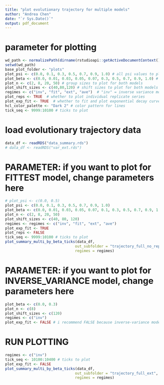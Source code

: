 ```yaml
---
title: "plot evolutionary trajectory for multiple models"
author: "Andrea Chen"
date: "`r Sys.Date()`"
output: pdf_document
---
```


# parameter for plotting
```r
wd_path <- normalizePath(dirname(rstudioapi::getActiveDocumentContext()$path))
setwd(wd_path)
base_plot_folder <- "plots"
plot_psi <- c(0.0, 0.1, 0.3, 0.5, 0.7, 0.9, 1.0) # all psi values to plot for fittest model
plot_beta <- c(0.0, 0.01, 0.03, 0.05, 0.07, 0.3, 0.5, 0.7, 0.9, 1.0) # all beta values to plot for inverse-variance model
plot_n <- c(2, 8, 20, 50) # group sizes to plot for both models
plot_shift_sizes <- c(40,80,120) # shift sizes to plot for both models
regimes <- c("inv", "fit", "ext", "ave")  # "inv" = inverse variance model, "fit" = fittest individual model
plot_reps <- TRUE  # whether to plot individual replicate series 
plot_exp_fit <- TRUE  # whether to fit and plot exponential decay curve to evolutionary trajectory plot
hcl_color_palette <- "Dark 2" # color pattern for lines 
tick_seq <- 9999:10100 # ticks to plot
```

# load evolutionary trajectory data
```r
data_df <- readRDS("data_summary.rds")
# data_df <- readRDS("var_ext.rds")
```

# PARAMETER: if you want to plot for FITTEST model, change parameters here
```r
# plot_psi <- c(0.0, 0.5)
plot_psi <- c(0.0, 0.1, 0.3, 0.5, 0.7, 0.9, 1.0)
plot_beta <- c(0.0, 0.01, 0.03, 0.05, 0.07, 0.1, 0.3, 0.5, 0.7, 0.9, 1.0)
plot_n <- c(2, 8, 20, 50)
plot_shift_sizes <- c(40, 80, 120)
regimes <- regimes <- c("inv", "fit", "ext", "ave")
plot_exp_fit <- TRUE
plot_reps <- FALSE
tick_seq <- 9999:10100 # ticks to plot
plot_summary_multi_by_beta_ticks(data_df,
                                out_subfolder = "trajectory_full_no_reps",
                                regimes = regimes)
```

# PARAMETER: if you want to plot for INVERSE_VARIANCE model, change parameters here
```r
plot_beta <- c(0.0, 0.3)
plot_n <- c(8)
plot_shift_sizes <- c(120)
regimes <- c("inv")
plot_exp_fit <- FALSE # i recommend FALSE because inverse-variance model does not fit exponential decay well
```

# RUN PLOTTING
```r
regimes <- c("inv")
tick_seq <- 10100:10400 # ticks to plot
plot_exp_fit <- FALSE
plot_summary_multi_by_beta_ticks(data_df,
                                out_subfolder = "trajectory_full_ext",
                                regimes = regimes)
```

